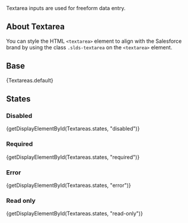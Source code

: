 
<div className="doc lead">
  Textarea inputs are used for freeform data entry.
</div>

## About Textarea

You can style the HTML `<textarea>` element to align with the Salesforce brand by using the class `.slds-textarea` on the `<textarea>` element.

## Base

<CodeView>
  {Textareas.default}
</CodeView>

## States

### Disabled

<CodeView>
  {getDisplayElementById(Textareas.states, "disabled")}
</CodeView>

### Required

<CodeView>
  {getDisplayElementById(Textareas.states, "required")}
</CodeView>

### Error

<CodeView>
  {getDisplayElementById(Textareas.states, "error")}
</CodeView>

### Read only

<CodeView>
  {getDisplayElementById(Textareas.states, "read-only")}
</CodeView>
